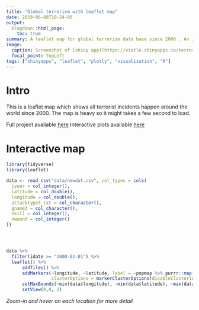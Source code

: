 ```yaml
---
title: "Global terrorism with leaflet map"
date: 2019-06-08T10-24-00
output:
  blogdown::html_page:
    toc: true
summary: A leaflet map for global terrorism data base since 2000 . An interactive visualization app is at [Global terrorism](https://vietle.shinyapps.io/terrorism-Rshiny/)
image:
  caption: Screenshot of [shiny app](https://vietle.shinyapps.io/terrorism-Rshiny/)
  focal_point: TopLeft
tags: ["shinyapps", "leaflet", "plotly", "visualization", "R"]
---
```


# Intro

This is a leaflet map which shows all terrorist incidents happen around the world since 2000. The map is heavy so it might takes a few second to load.  

Full project available [here](vietle.info/project/terrorism-r/)
Interactive plots available [here](https://vietle.shinyapps.io/terrorism-Rshiny/)

# Interactive map

```r
library(tidyverse)
library(leaflet)

data <- read_csv("data/newdat.csv", col_types = cols(
  iyear = col_integer(),
  latitude = col_double(),
  longitude = col_double(),
  attacktype3_txt = col_character(),
  gname3 = col_character(),
  nkill = col_integer(),
  nwound = col_integer()
))




data %>%
  filter(idate >= "2000-01-01") %>% 
  leaflet() %>%
      addTiles() %>%
      addMarkers(~longitude, ~latitude, label = ~popmap %>% purrr::map(shiny::HTML) ,
                 clusterOptions = markerClusterOptions(disableClusteringAtZoom = 12)) %>%
      setMaxBounds(~min(data$longitude), ~min(data$latitude), ~max(data$longitude), ~max(data$latitude)) %>%
      setView(0,0, 2)
```

*Zoom-in and hover on each location for more detail*

